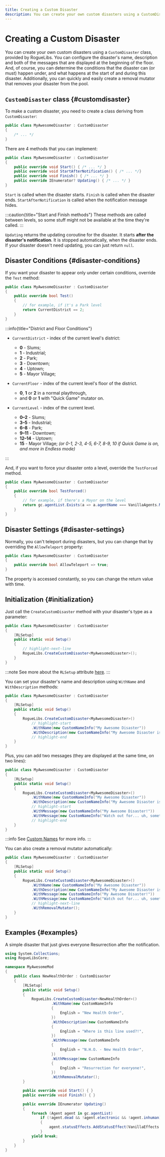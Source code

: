 ```yaml
---
title: Creating a Custom Disaster
description: You can create your own custom disasters using a CustomDisaster class, provided by RogueLibs. You can configure the disaster's name, description and both of the messages that are displayed at the beginning of the floor. And, of course, you can determine the conditions that the disaster can (or must) happen under, and what happens at the start of and during this disaster. Additionally, you can quickly and easily create a removal mutator that removes your disaster from the pool.
---
```


# Creating a Custom Disaster

You can create your own custom disasters using a `CustomDisaster` class, provided by RogueLibs. You can configure the disaster's name, description and both of the messages that are displayed at the beginning of the floor. And, of course, you can determine the conditions that the disaster can (or must) happen under, and what happens at the start of and during this disaster. Additionally, you can quickly and easily create a removal mutator that removes your disaster from the pool.

## `CustomDisaster` class {#customdisaster}

To make a custom disaster, you need to create a class deriving from `CustomDisaster`:

```csharp title="/MyAwesomeProject/MyAwesomeDisaster.cs"
public class MyAwesomeDisaster : CustomDisaster
{
    /* ... */
}
```

There are 4 methods that you can implement:

```csharp title="/MyAwesomeProject/MyAwesomeDisaster.cs"
public class MyAwesomeDisaster : CustomDisaster
{
    public override void Start() { /* ... */ }
    public override void StartAfterNotification() { /* ... */}
    public override void Finish() { /* ... */ }
    public override IEnumerator? Updating() { /* ... */ }
}
```

`Start` is called when the disaster starts. `Finish` is called when the disaster ends. `StartAfterNotification` is called when the notification message hides.

:::caution{title="Start and Finish methods"}
These methods are called between levels, so some stuff might not be available at the time they're called.
:::

`Updating` returns the updating coroutine for the disaster. It starts **after the disaster's notification**. It is stopped automatically, when the disaster ends. If your disaster doesn't need updating, you can just return `null`.

## Disaster Conditions {#disaster-conditions}

If you want your disaster to appear only under certain conditions, override the `Test` method:

```csharp title="/MyAwesomeProject/MyAwesomeDisaster.cs"
public class MyAwesomeDisaster : CustomDisaster
{
    public override bool Test()
    {
        // for example, if it's a Park level
        return CurrentDistrict == 2;
    }
}
```

:::info{title="District and Floor Conditions"}

- `CurrentDistrict` - index of the current level's district:
  - **0** - Slums;
  - **1** - Industrial;
  - **2** - Park;
  - **3** - Downtown;
  - **4** - Uptown;
  - **5** - Mayor Village;

- `CurrentFloor` - index of the current level's floor of the district.
  - **0**, **1** or **2** in a normal playthrough,
  - and **0** or **1** with "Quick Game" mutator on.

- `CurrentLevel` - index of the current level.
  - **0–2** - Slums;
  - **3–5** - Industrial;
  - **6–8** - Park;
  - **9–11** - Downtown;
  - **12–14** - Uptown;
  - **15** - Mayor Village;
  *(or 0-1, 2-3, 4-5, 6-7, 8-9, 10 if Quick Game is on, and more in Endless mode)*

:::

And, if you want to force your disaster onto a level, override the `TestForced` method.

```csharp title="/MyAwesomeProject/MyAwesomeDisaster.cs"
public class MyAwesomeDisaster : CustomDisaster
{
    public override bool TestForced()
    {
        // for example, if there's a Mayor on the level
        return gc.agentList.Exists(a => a.agentName === VanillaAgents.Mayor);
    }
}
```

## Disaster Settings {#disaster-settings}

Normally, you can't teleport during disasters, but you can change that by overriding the `AllowTeleport` property:

```csharp title="/MyAwesomeProject/MyAwesomeDisaster.cs"
public class MyAwesomeDisaster : CustomDisaster
{
    public override bool AllowTeleport => true;
}
```

The property is accessed constantly, so you can change the return value with time.

## Initialization {#initialization}

Just call the `CreateCustomDisaster` method with your disaster's type as a parameter:

```csharp title="/MyAwesomeProject/MyAwesomeDisaster.cs"
public class MyAwesomeDisaster : CustomDisaster
{
    [RLSetup]
    public static void Setup()
    {
        // highlight-next-line
        RogueLibs.CreateCustomDisaster<MyAwesomeDisaster>();
    }
}
```

:::note
See more about the `RLSetup` attribute [here](../misc/utilities#rlsetup).
:::

You can set your disaster's name and description using `WithName` and `WithDescription` methods:

```csharp title="/MyAwesomeProject/MyAwesomeDisaster.cs"
public class MyAwesomeDisaster : CustomDisaster
{
    [RLSetup]
    public static void Setup()
    {
        RogueLibs.CreateCustomDisaster<MyAwesomeDisaster>()
            // highlight-start
            .WithName(new CustomNameInfo("My Awesome Disaster"))
            .WithDescription(new CustomNameInfo("My Awesome Disaster is very cool and does a lot of great stuff, and it's also awesome."));
            // highlight-end
    }
}
```

Plus, you can add two messages (they are displayed at the same time, on two lines):

```csharp title="/MyAwesomeProject/MyAwesomeDisaster.cs"
public class MyAwesomeDisaster : CustomDisaster
{
    [RLSetup]
    public static void Setup()
    {
        RogueLibs.CreateCustomDisaster<MyAwesomeDisaster>()
            .WithName(new CustomNameInfo("My Awesome Disaster"))
            .WithDescription(new CustomNameInfo("My Awesome Disaster is very cool and does a lot of great stuff, and it's also awesome."))
            // highlight-start
            .WithMessage(new CustomNameInfo("My Awesome Disaster!"))
            .WithMessage(new CustomNameInfo("Watch out for... uh, something.. awesome?!"));
            // highlight-end
    }
}
```

:::info
See [Custom Names](../localization/custom-names) for more info.
:::

You can also create a removal mutator automatically:

```csharp title="/MyAwesomeProject/MyAwesomeDisaster.cs"
public class MyAwesomeDisaster : CustomDisaster
{
    [RLSetup]
    public static void Setup()
    {
        RogueLibs.CreateCustomDisaster<MyAwesomeDisaster>()
            .WithName(new CustomNameInfo("My Awesome Disaster"))
            .WithDescription(new CustomNameInfo("My Awesome Disaster is very cool and does a lot of great stuff, and it's also awesome."))
            .WithMessage(new CustomNameInfo("My Awesome Disaster!"))
            .WithMessage(new CustomNameInfo("Watch out for... uh, something.. awesome?!"))
            // highlight-next-line
            .WithRemovalMutator();
    }
}
```

## Examples {#examples}

<Tabs>
<TabItem value="New Health Order">

A simple disaster that just gives everyone Resurrection after the notification.

```csharp title="/MyAwesomeProject/NewHealthOrder.cs"
using System.Collections;
using RogueLibsCore;

namespace MyAwesomeMod
{
    public class NewHealthOrder : CustomDisaster
    {
        [RLSetup]
        public static void Setup()
        {
            RogueLibs.CreateCustomDisaster<NewHealthOrder>()
                     .WithName(new CustomNameInfo
                     {
                         English = "New Health Order",
                     })
                     .WithDescription(new CustomNameInfo
                     {
                         English = "Where is this line used?!",
                     })
                     .WithMessage(new CustomNameInfo
                     {
                         English = "N.H.O. - New Health Order",
                     })
                     .WithMessage(new CustomNameInfo
                     {
                         English = "Resurrection for everyone!",
                     })
                     .WithRemovalMutator();
        }

        public override void Start() { }
        public override void Finish() { }

        public override IEnumerator Updating()
        {
            foreach (Agent agent in gc.agentList)
                if (!agent.dead && !agent.electronic && !agent.inhuman)
                {
                    agent.statusEffects.AddStatusEffect(VanillaEffects.Resurrection, false);
                }
            yield break;
        }
    }
}
```

</TabItem>
</Tabs>
